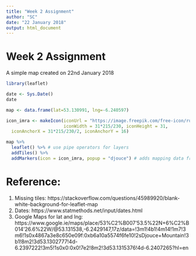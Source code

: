 ```yaml
---
title: "Week 2 Assignment"
author: "SC"
date: "22 January 2018"
output: html_document
---
```


# Week 2 Assignment
A simple map created on 22nd January 2018

```r
library(leaflet)

date <- Sys.Date()
date

map <- data.frame(lat=53.130991, lng=-6.240597)

icon_imra <- makeIcon(iconUrl = "https://image.freepik.com/free-icon/running-man_318-1564.jpg",
                      iconWidth = 31*215/230, iconHeight = 31,
  iconAnchorX = 31*215/230/2, iconAnchorY = 16)

map %>%
  leaflet() %>% # use pipe operators for layers
  addTiles() %>%
  addMarkers(icon = icon_imra, popup = "djouce") # adds mapping data from Open Street Map

```

# Reference:

1. Missing tiles: https://stackoverflow.com/questions/45989920/blank-white-background-for-leaflet-map
2. Dates: https://www.statmethods.net/input/dates.html
3. Google Maps for lat and lng: https://www.google.ie/maps/place/53%C2%B007'53.5%22N+6%C2%B014'26.6%22W/@53.131538,-6.2429147,17z/data=!3m1!4b1!4m14!1m7!3m6!1s0x4867a3e8c650e09f:0xb6a10a5574f6fe10!2sDjouce+Mountain!3b1!8m2!3d53.1302777!4d-6.2397222!3m5!1s0x0:0x0!7e2!8m2!3d53.1315376!4d-6.2407265?hl=en
